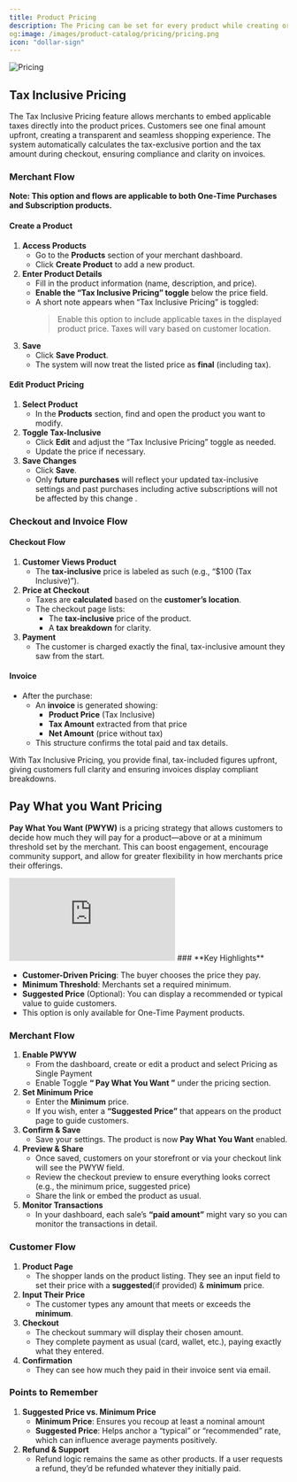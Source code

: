 ```yaml
---
title: Product Pricing
description: The Pricing can be set for every product while creating or editing a product. Sales Tax will be charged above this price based on the customer’s location by default. If you want to show the final price to your customer upfront and bear the cost of the sales tax you can enable Tax Inclusive Pricing toggle while creating or editing a product.
og:image: /images/product-catalog/pricing/pricing.png
icon: "dollar-sign"
---
```

<Frame>
  <img alt="Pricing" src="/images/product-catalog/pricing/pricing.png" />
</Frame>

## **Tax Inclusive Pricing**
The Tax Inclusive Pricing feature allows merchants to embed applicable taxes directly into the product prices. Customers see one final amount upfront, creating a transparent and seamless shopping experience. The system automatically calculates the tax-exclusive portion and the tax amount during checkout, ensuring compliance and clarity on invoices.

### **Merchant Flow**

**Note: This option and flows are applicable to both One-Time Purchases and Subscription products.**

#### **Create a Product**

1. **Access Products**
    - Go to the **Products** section of your merchant dashboard.
    - Click **Create Product** to add a new product.
2. **Enter Product Details**
    - Fill in the product information (name, description, and price).
    - **Enable the “Tax Inclusive Pricing” toggle** below the price field.
    - A short note appears when “Tax Inclusive Pricing” is toggled:
      > Enable this option to include applicable taxes in the displayed product price. Taxes will vary based on customer location.
      > 
3. **Save**
    - Click **Save Product**.
    - The system will now treat the listed price as **final** (including tax).

#### **Edit Product Pricing**

1. **Select Product**
    - In the **Products** section, find and open the product you want to modify.
2. **Toggle Tax-Inclusive**
    - Click **Edit** and adjust the “Tax Inclusive Pricing” toggle as needed.
    - Update the price if necessary.
3. **Save Changes**
    - Click **Save**.
    - Only **future purchases** will reflect your updated tax-inclusive settings and past purchases including active subscriptions will not be affected by this change .

### **Checkout and Invoice Flow**

#### **Checkout Flow**

1. **Customer Views Product**
    - The **tax-inclusive** price is labeled as such (e.g., “$100 (Tax Inclusive)”).
2. **Price at Checkout**
    - Taxes are **calculated** based on the **customer’s location**.
    - The checkout page lists:
        - The **tax-inclusive** price of the product.
        - A **tax breakdown** for clarity.
3. **Payment**
    - The customer is charged exactly the final, tax-inclusive amount they saw from the start.

#### **Invoice**

- After the purchase:
    - An **invoice** is generated showing:
        - **Product Price** (Tax Inclusive)
        - **Tax Amount** extracted from that price
        - **Net Amount** (price without tax)
    - This structure confirms the total paid and tax details.


With Tax Inclusive Pricing, you provide final, tax-included figures upfront, giving customers full clarity and ensuring invoices display compliant breakdowns.

## **Pay What you Want Pricing**


**Pay What You Want (PWYW)** is a pricing strategy that allows customers to decide how much they will pay for a product—above or at a minimum threshold set by the merchant. This can boost engagement, encourage community support, and allow for greater flexibility in how merchants price their offerings.

<Frame>
    <iframe 
        className="w-full aspect-video rounded-md" 
        src="https://www.youtube.com/embed/Lh0Q01b33NY"
        title="Pay What You Want Pricing | Dodo Payments"
        frameBorder="0"
        allow="accelerometer; autoplay; clipboard-write; encrypted-media; gyroscope; picture-in-picture"
        allowFullScreen
    ></iframe>
</Frame>
### **Key Highlights**

- **Customer-Driven Pricing**: The buyer chooses the price they pay.
- **Minimum Threshold**: Merchants set a required minimum.
- **Suggested Price** (Optional): You can display a recommended or typical value to guide customers.
- This option is only available for One-Time Payment products.

### **Merchant Flow**

1. **Enable PWYW**
    - From the dashboard, create or edit a product and select Pricing as Single Payment
    - Enable Toggle **“ Pay What You Want ”** under the pricing section.
2. **Set Minimum Price**
    - Enter the **Minimum** price.
    - If you wish, enter a **“Suggested Price”** that appears on the product page to guide customers.
3. **Confirm & Save**
    - Save your settings. The product is now **Pay What You Want** enabled.
4. **Preview & Share**
    - Once saved, customers on your storefront or via your checkout link will see the PWYW field.
    - Review the checkout preview to ensure everything looks correct (e.g., the minimum price, suggested price)
    - Share the link or embed the product as usual.
5. **Monitor Transactions**
    - In your dashboard, each sale’s **“paid amount”** might vary so you can monitor the transactions in detail.

### **Customer Flow**

1. **Product Page**
    - The shopper lands on the product listing. They see an input field to set their price  with a **suggested**(if provided) & **minimum** price.
2. **Input Their Price**
    - The customer types any amount that meets or exceeds the **minimum**.
3. **Checkout**
    - The checkout summary will display their chosen amount.
    - They complete payment as usual (card, wallet, etc.), paying exactly what they entered.
4. **Confirmation**
    - They can see how much they paid in their invoice sent via email.

### **Points to Remember**

1. **Suggested Price vs. Minimum Price**
    - **Minimum Price**: Ensures you recoup at least a nominal amount
    - **Suggested Price**: Helps anchor a “typical” or “recommended” rate, which can influence average payments positively.
2. **Refund & Support**
    - Refund logic remains the same as other products. If a user requests a refund, they’d be refunded whatever they initially paid.